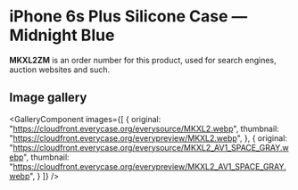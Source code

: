 
# iPhone 6s Plus Silicone Case — Midnight Blue

<Callout type='info' emoji='👉🏻'>**MKXL2ZM** is an order number for this product, used for search engines, auction websites and such.</Callout>

## Image gallery

<GalleryComponent
    images={[
      {
        original: "https://cloudfront.everycase.org/everysource/MKXL2.webp",
        thumbnail: "https://cloudfront.everycase.org/everypreview/MKXL2.webp",
      },
      {
        original: "https://cloudfront.everycase.org/everysource/MKXL2_AV1_SPACE_GRAY.webp",
        thumbnail: "https://cloudfront.everycase.org/everypreview/MKXL2_AV1_SPACE_GRAY.webp",
      }
    ]}
  />
